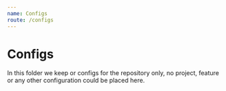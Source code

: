 ```yaml
---
name: Configs
route: /configs
---
```


# Configs

In this folder we keep or configs for the repository only, no project, feature or any other configuration could be placed here.
